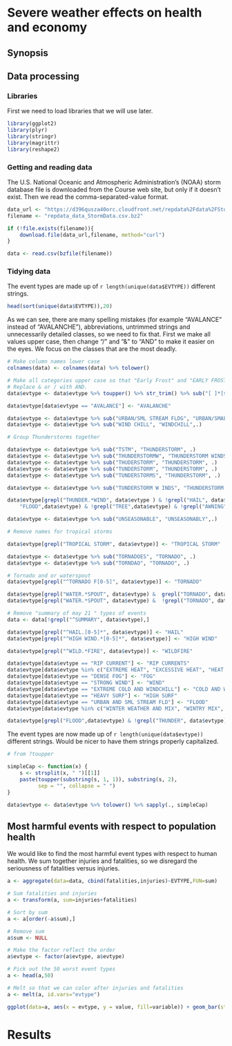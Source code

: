 # Severe weather effects on health and economy

## Synopsis

## Data processing

### Libraries

First we need to load libraries that we will use later.

```r
library(ggplot2)
library(plyr)
library(stringr)
library(magrittr)
library(reshape2)
```

### Getting and reading data

The  U.S. National Oceanic and Atmospheric Administration's (NOAA) storm database file is downloaded from the Course web site, but only if it doesn't exist. Then we read the comma-separated-value format. 

```r

data_url <- "https://d396qusza40orc.cloudfront.net/repdata%2Fdata%2FStormData.csv.bz2"
filename <- "repdata_data_StormData.csv.bz2"

if (!file.exists(filename)){
	download.file(data_url,filename, method="curl")
}

data <- read.csv(bzfile(filename))

```

### Tidying data

The event types are made up of `r length(unique(data$EVTYPE))` different strings. 

```r
head(sort(unique(data$EVTYPE)),20)
```

As we can see, there are many spelling mistakes (for example "AVALANCE" instead of "AVALANCHE"), abbreviations, untrimmed strings and unnecessarily detailed classes, so we need to fix that. First we make all values upper case, then change "/" and "&" to "AND" to make it easier on the eyes. We focus on the classes that are the most deadly.

```r

# Make column names lower case
colnames(data) <- colnames(data) %>% tolower()

# Make all categories upper case so that "Early Frost" and "EARLY FROST" is the same category.
# Replace & or / with AND. 
data$evtype <- data$evtype %>% toupper() %>% str_trim() %>% sub("[ ]*[$/][ ]*", " AND ", .)

data$evtype[data$evtype == "AVALANCE"] <- "AVALANCHE"

data$evtype <- data$evtype %>% sub("URBAN/SML STREAM FLDG", "URBAN/SMALL STREAM FLOODING",.)
data$evtype <- data$evtype %>% sub("WIND CHILL", "WINDCHILL",.)

# Group Thunderstorms together

data$evtype <- data$evtype %>% sub("TSTM", "THUNDERSTORM", .)
data$evtype <- data$evtype %>% sub("THUNDERSTORMW", "THUNDERSTORM WINDS", .)
data$evtype <- data$evtype %>% sub("THUDERSTORM", "THUNDERSTORM", .)
data$evtype <- data$evtype %>% sub("TUNDERSTORM", "THUNDERSTORM", .)
data$evtype <- data$evtype %>% sub("TUNDERSTORMS", "THUNDERSTORM", .)

data$evtype <- data$evtype %>% sub("TUNDERSTORM W INDS", "THUNDERSTORM WINDS", .)

data$evtype[grepl("THUNDER.*WIND", data$evtype ) & !grepl("HAIL", data$evtype ) & !grepl("LIGHTNING", data$evtype ) & !grepl(
	"FLOOD",data$evtype) & !grepl("TREE",data$evtype) & !grepl("AWNING", data$evtype)] <- "THUNDERSTORM WINDS"

data$evtype <- data$evtype %>% sub("UNSEASONABLE", "UNSEASONABLY",.)

# Remove names for tropical storms

data$evtype[grepl("TROPICAL STORM", data$evtype)] <- "TROPICAL STORM"

data$evtype <- data$evtype %>% sub("TORNADOES", "TORNADO", .)
data$evtype <- data$evtype %>% sub("TORNDAO", "TORNADO", .)

# Tornado and or waterspout
data$evtype[grepl("^TORNADO F[0-5]", data$evtype)] <- "TORNADO"

data$evtype[grepl("WATER.*SPOUT", data$evtype) &  grepl("TORNADO", data$evtype)] <- "TORNADO/WATERSPOUT"
data$evtype[grepl("WATER.*SPOUT", data$evtype) &  !grepl("TORNADO", data$evtype) & !grepl("DUST",data$evtype)] <- "WATERSPOUT"

# Remove "summary of may 21 " types of events
data <- data[!grepl("^SUMMARY", data$evtype),]

data$evtype[grepl("^HAIL.[0-5]*", data$evtype)] <- "HAIL"
data$evtype[grepl("^HIGH WIND.*[0-5]*", data$evtype)] <- "HIGH WIND"

data$evtype[grepl("^WILD.*FIRE", data$evtype)] <- "WILDFIRE"

data$evtype[data$evtype == "RIP CURRENT"] <- "RIP CURRENTS"
data$evtype[data$evtype %in% c("EXTREME HEAT", "EXCESSIVE HEAT", "HEAT WAVE", "RECORD HEAT")] <- "HEAT"
data$evtype[data$evtype == "DENSE FOG"] <- "FOG"
data$evtype[data$evtype == "STRONG WIND"] <- "WIND"
data$evtype[data$evtype == "EXTREME COLD AND WINDCHILL"] <- "COLD AND WINDCHILL"
data$evtype[data$evtype == "HEAVY SURF"] <- "HIGH SURF"
data$evtype[data$evtype == "URBAN AND SML STREAM FLD"] <- "FLOOD"
data$evtype[data$evtype %in% c("WINTER WEATHER AND MIX", "WINTRY MIX", "WINTRY WEATHER MIX")] <- "WINTER WEATHER"

data$evtype[grepl("FLOOD",data$evtype) & !grepl("THUNDER", data$evtype) &  !grepl("RAIN", data$evtype) & !grepl("WIND", data$evtype) & !grepl("LANDSLIDE", data$evtype)] <- "FLOOD"
```

The event types are now made up of `r length(unique(data$evtype))` different strings. Would be nicer to have them strings properly capitalized.

```r
# from ?toupper

simpleCap <- function(x) {
    s <- strsplit(x, " ")[[1]]
    paste(toupper(substring(s, 1, 1)), substring(s, 2),
          sep = "", collapse = " ")
}

data$evtype <- data$evtype %>% tolower() %>% sapply(., simpleCap)

```

## Most harmful events with respect to population health

We would like to find the most harmful event types with respect to human health. We sum together injuries and fatalities, so we disregard the seriousness of fatalities versus injuries.

```r

a <- aggregate(data=data, cbind(fatalities,injuries)~EVTYPE,FUN=sum)

# Sum fatalities and injuries
a <- transform(a, sum=injuries+fatalities)

# Sort by sum
a <- a[order(-a$sum),]

# Remove sum
a$sum <- NULL

# Make the factor reflect the order
a$evtype <- factor(a$evtype, a$evtype)

# Pick out the 50 worst event types
a <- head(a,50)

# Melt so that we can color after injuries and fatalities
a <- melt(a, id.vars="evtype")

ggplot(data=a, aes(x = evtype, y = value, fill=variable)) + geom_bar(stat="identity") + theme(axis.text.x = element_text(angle = 90, hjust = 1)) + scale_y_log10() 
```

# Results

